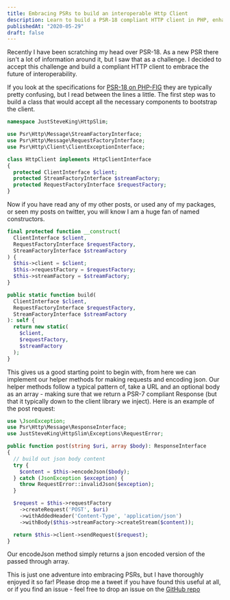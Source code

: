 ```yaml
---
title: Embracing PSRs to build an interoperable Http Client
description: Learn to build a PSR-18 compliant HTTP client in PHP, enhancing web development through interoperability and efficient request handling.
publishedAt: "2020-05-29"
draft: false
---
```


Recently I have been scratching my head over PSR-18. As a new PSR there isn't
a lot of information around it, but I saw that as a challenge. I decided to
accept this challenge and build a compliant HTTP client to embrace the future
of interoperability.

If you look at the specifications for [PSR-18 on PHP-FIG](https://www.php-fig.org/psr/psr-18/) they are typically pretty confusing, but I read between the lines a little. The first step was to build a class that would accept all the necessary components to bootstrap the client.

```php
namespace JustSteveKing\HttpSlim;

use Psr\Http\Message\StreamFactoryInterface;
use Psr\Http\Message\RequestFactoryInterface;
use Psr\Http\Client\ClientExceptionInterface;

class HttpClient implements HttpClientInterface
{
  protected ClientInterface $client;
  protected StreamFactoryInterface $streamFactory;
  protected RequestFactoryInterface $requestFactory;
}
```

Now if you have read any of my other posts, or used any of my packages, or seen my posts on twitter, you will know I am a huge fan of named constructors.

```php
final protected function __construct(
  ClientInterface $client,
  RequestFactoryInterface $requestFactory,
  StreamFactoryInterface $streamFactory
) {
  $this->client = $client;
  $this->requestFactory = $requestFactory;
  $this->streamFactory = $streamFactory;
}

public static function build(
  ClientInterface $client,
  RequestFactoryInterface $requestFactory,
  StreamFactoryInterface $streamFactory
): self {
  return new static(
    $client,
    $requestFactory,
    $streamFactory
  );
}
```

This gives us a good starting point to begin with, from here we can implement our helper methods for making requests and encoding json. Our helper methods follow a typical pattern of, take a URL and an optional body as an array - making sure that we return a PSR-7 compliant Response (but that it typically down to the client library we inject). Here is an example of the post request:

```php
use \JsonException;
use Psr\Http\Message\ResponseInterface;
use JustSteveKing\HttpSlim\Exceptions\RequestError;

public function post(string $uri, array $body): ResponseInterface
{
  // build out json body content
  try {
    $content = $this->encodeJson($body);
  } catch (JsonException $exception) {
    throw RequestError::invalidJson($exception); 
  }

  $request = $this->requestFactory
    ->createRequest('POST', $uri)
    ->withAddedHeader('Content-Type', 'application/json')
    ->withBody($this->streamFactory->createStream($content));

  return $this->client->sendRequest($request);
}
```

Our encodeJson method simply returns a json encoded version of the passed through array.

This is just one adventure into embracing PSRs, but I have thoroughly enjoyed it so far! Please drop me a tweet if you have found this useful at all, or if you find an issue - feel free to drop an issue on the [GitHub repo](https://github.com/JustSteveKing/http-slim)
